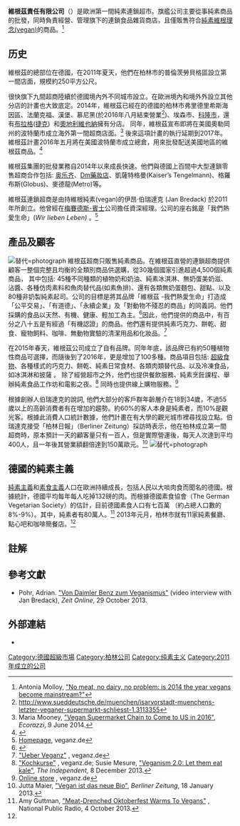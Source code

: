 {{Infobox company
| name = 維根茲超市
| logo = [[File:VEG_Logo_Black_K.+Claim.png|File:VEG_Logo_Black_K.+Claim.png]]
| type = 有限責任公司
| foundation = <span style="background-color: rgb(254, 252, 224);">2011年成立於德國柏林市普倫茨勞貝格</span><span style="background-color: rgb(254, 252, 224);">區</span>
| founder = 伊昂‧伯瑞達克（Jan Bredack）
| location = {{DEU}}[[柏林|柏林]][[華沙大街|華沙大街]]32號
| locations = 2015年有九個據點
| industry = 批發業，超市，食品雜貨店
| products = 純素食品和商品
| num_employees = 190
| zip_code = 10243
| slogan = 我們熱愛生命<!-- Only used with media and publishing companies -->
| homepage = {{URL|veganz.de}}
}}
'''維根茲責任有限公司'''（{{lang-de|Veganz GmbH}}）是歐洲第一間純素連鎖超市。旗艦公司主要從事純素商品的批發，同時負責經營、管理旗下的連鎖食品雜貨商店，且僅販售符合[[純素主義|純素維根理念(vegan)]]的商品。<ref>Antonia Molloy, [http://www.independent.co.uk/life-style/food-and-drink/features/no-meat-no-dairy-no-problem-is-2014-the-year-vegans-become-mainstream-9032064.html "No meat, no dairy, no problem: is 2014 the year vegans become mainstream?"]</ref>

==历史==
維根茲的總部位在德國，在2011年夏天，他們在柏林市的普倫茨勞貝格區設立第一間店面，規模約250平方公尺。

很快旗下九間超商陸續於德國境內外不同城市設立。在歐洲境內和境外外設立其他分店的計畫也大致底定。2014年，維根茲已經在的德國的柏林市弗里德里希斯海因區、法蘭克福、漢堡、慕尼黑(於2016年八月結束營業<ref>http://www.sueddeutsche.de/muenchen/isarvorstadt-muenchens-letzter-veganer-supermarkt-schliesst-1.3113355</ref>)、埃森市、[[科隆市|科隆市]]，還有[[布拉格|布拉格]]([[捷克|捷克]])  和[[奧地利|奧地利]][[維也納|維也納]]擁有分店。 同年，維根茲宣布即將在美國奧勒岡州的波特蘭市成立海外第一間超商店面。<ref>Maria Mooney, [http://www.ecorazzi.com/2014/06/09/vegan-supermarket-chain-to-come-to-us-in-2016/ "Vegan Supermarket Chain to Come to US in 2016"], ''Ecorazzi'', 9 June 2014.</ref> 後來這項計畫的執行延期到2017年。維根茲計畫2016年五月將在美國波特蘭市成立總倉，用來批發配送美國地區的維根茲商品。<ref>{{Cite web|url=http://www.pdxmonthly.com/articles/2016/3/2/is-a-nother-vegan-grocery-store-opening-in-portland|title=Is A(nother) Vegan Grocery Store Opening in Portland?|website=www.pdxmonthly.com|access-date=2016-03-02}}</ref>

維根茲集團的批發業務自2014年以來成長快速。他們與德國上百間中大型連鎖零售超商合作包括: [[奥乐齐超市|奥乐齐]]、[[Dm藥妝店|Dm藥妝店]]、凱薩特格曼(Kaiser’s Tengelmann)、格羅布斯(Globus)、麥德龍(Metro)等。 

維根茲連鎖超商是由持維根純素(vegan)的伊昂‧伯瑞達克 (Jan Bredack) 於2011年所創立。他曾經在[[梅賽德斯-賓士|梅賽德斯-賓士]]公司擔任資深經理。公司的座右銘是「我們熱愛生命」(''Wir lieben Leben)'' 。<ref>[http://www.veganz.de/ Homepage], veganz.de</ref>

== 產品及顧客 ==
[[File:Veganz,_Warschauer_Straße_33,_Berlin,_2013.jpg|替代=photograph]]
維根茲超商只販售純素商品。在維根茲直營的連鎖超商提供顧客一整個完整且均衡的全類別商品供選購，從30幾個國家引進超過4,500個純素商品， 其中包括: 45種不同種類的植物奶和奶油、純素冰淇淋、無奶蛋美奶滋、沾醬、各種仿肉素料和魚肉替代品(如素魚排)、還有各類無奶蛋麵包、甜點、以及80種非奶製純素起司。公司的目標是將其品牌「維根茲 -我們熱愛生命」打造成「公平交易」、「有道德」、「永續企業」及「對動物不殘忍的商品」的同義詞。他們採購的食品以天然、有機、健康、輕加工為主。<ref>{{cite web|url=http://hk.apple.nextmedia.com/supplement/travel/art/20160302/19511904|title=【旅遊籽】探索素食之都　柏林無肉真歡團|publisher=香港蘋果日報|date=2016-03-02}}</ref>因此，他們提供的商品中，有百分之八十五是有經過「有機認證」的商品。他們還有提供純素巧克力、餅乾、甜食、寵物飼料、咖啡、無動物實驗的清潔用品和化妝品。<ref name="about">[http://www.veganz.de/ueber-veganz.html "Ueber Veganz"] {{Wayback|url=http://www.veganz.de/ueber-veganz.html |date=20150726152845 }}, veganz.de</ref>

在2015年春天，維根茲公司成立了自有品牌。同年年底，該品牌已有約50種植物性商品可選擇，而隨後到了2016年，更是增加了100多種。商品項目包括: [[超級食物|超級食物]]、各種樣式的巧克力、餅乾、純素日常食材、各類肉類替代品、以及冷凍食品，如冰淇淋和披薩 。
除了經營超市之外，他們也提供餐飲服務、純素烹飪課程、舉辦純素食品工作坊和電影之夜。<ref>[http://www.veganz.de/events/kochkurse.html "Kochkurse"] {{Wayback|url=http://www.veganz.de/events/kochkurse.html |date=20140209072444 }}, veganz.de; Susie Mesure, [http://www.independent.co.uk/life-style/food-and-drink/news/veganism-20-let-them-eat-kale-8990874.html "Veganism 2.0: Let them eat kale"], ''The Independent'', 8 December 2013.</ref> 同時也提供線上購物服務。<ref>[http://veganz.ave.vg/?utm_source=veganzseite&utm_medium=seitenlink&utm_content=landingpage&utm_campaign=veganzshop Online store] {{webarchive|url=https://web.archive.org/web/20140102191209/http://veganz.ave.vg/?utm_source=veganzseite&utm_medium=seitenlink&utm_content=landingpage&utm_campaign=veganzshop |date=2014-01-02 }}, veganz.de</ref>

根據創辦人伯瑞達克的說詞, 他們大部分的客戶群年齡層介在18到34歲，不過55歲以上的高齡消費者有在增加的趨勢。約60%的客人本身是純素者，而10%是觀光客。根據此消費人口統計數據，他們計畫在有大學的觀光城市裡尋找設立點。伯瑞達克接受「柏林日報」（Berliner Zeitung）採訪時表示，他在柏林成立第一間超商時，原本預計一天的顧客量只有一百人，但是實際營運後，每天人次達到平均400人，且一年後其營業額翻倍達到150萬歐元。<ref name="Maier18Jan2013">Jutta Maier, [http://www.berliner-zeitung.de/wirtschaft/vegan-supermaerkte-vegan-ist-das-neue-bio,10808230,21489456.html "Vegan ist das neue Bio"], ''Berliner Zeitung'', 18 January 2013.</ref>
[[File:Veganz,_Schivelbeiner_Straße_34,_Berlin,_June_2012.jpg|替代=photograph]]

== 德國的純素主義 ==
[[純素主義|純素主義]]和[[素食主義|素食主義]]人口在歐洲持續成長，包括人民以大啖肉食而聞名的德國。根據統計，德國平均每年每人吃掉132磅的肉。而根據德國素食協會（The German Vegetarian Society）的估計，目前德國素食人口有七百萬 （約占總人口數的8%-9%）。其中，純素者有80萬人。<ref name="Guttman4Oct2013">Amy Guttman, [http://www.npr.org/blogs/thesalt/2013/10/04/229181556/meat-drenched-oktoberfest-warms-to-vegans "Meat-Drenched Oktoberfest Warms To Vegans"] {{Wayback|url=http://www.npr.org/blogs/thesalt/2013/10/04/229181556/meat-drenched-oktoberfest-warms-to-vegans |date=20150507135010 }}, National Public Radio, 4 October 2013.</ref> 2013年元月，柏林市就有11家純素餐廳、點心吧和咖啡簡餐店。<ref name="Maier18Jan2013" />

== 註解 ==
{{reflist}}

== 參考文獻 ==
* Pohr, Adrian. [http://www.zeit.de/lebensart/essen-trinken/2013-10/veganismus-supermarkt-veganz-video "Von Daimler Benz zum Veganismus"] (video interview with Jan Bredack), ''Zeit Online'', 29 October 2013.

== 外部連結 ==
* {{Official website|https://www.veganz.de/}}

{{素食主义}}
{{德国超市}}
{{Authority control}}
[[Category:德國超級市場|Category:德國超級市場]]
[[Category:柏林公司|Category:柏林公司]]
[[Category:纯素主义|Category:纯素主义]]
[[Category:2011年成立的公司|Category:2011年成立的公司]]
